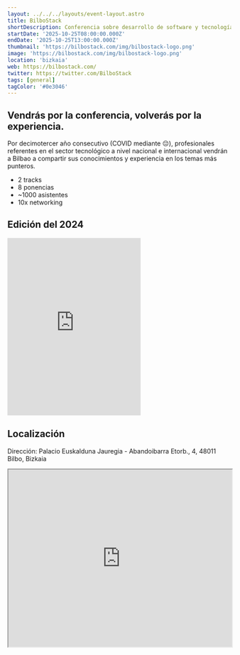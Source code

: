 ```yaml
---
layout: ../../../layouts/event-layout.astro
title: BilboStack
shortDescription: Conferencia sobre desarrollo de software y tecnología en general, en el centro del planeta, en Bilbao
startDate: '2025-10-25T08:00:00.000Z'
endDate: '2025-10-25T13:00:00.000Z'
thumbnail: 'https://bilbostack.com/img/bilbostack-logo.png'
image: 'https://bilbostack.com/img/bilbostack-logo.png'
location: 'bizkaia'
web: https://bilbostack.com/
twitter: https://twitter.com/BilboStack
tags: [general]
tagColor: '#0e3046'
---
```


## Vendrás por la conferencia, volverás por la experiencia.

Por decimotercer año consecutivo (COVID mediante 😔), profesionales referentes en el sector tecnológico a nivel nacional e internacional vendrán a Bilbao a compartir sus conocimientos y experiencia en los temas más punteros.

- 2 tracks
- 8 ponencias
- ~1000 asistentes
- 10x networking

## Edición del 2024

<iframe
  className="mt-4 w-full"
  height="400"
  src="https://www.youtube.com/embed/YvbhfPTLMoA"
  title=""
  frameborder="0"
  allow="accelerometer; autoplay; clipboard-write; encrypted-media; gyroscope; picture-in-picture"
  allowfullscreen
></iframe>

## Localización

Dirección: Palacio Euskalduna Jauregia - Abandoibarra Etorb., 4, 48011 Bilbo, Bizkaia

<iframe
  style="width: 100%; height: 400px;"
  height="400"
  allowfullscreen=""
  loading="lazy"
  referrerpolicy="no-referrer-when-downgrade"
  src="https://www.google.com/maps/embed?pb=!1m18!1m12!1m3!1d1452.6278405434248!2d-2.9455992430137643!3d43.267019045848556!2m3!1f0!2f0!3f0!3m2!1i1024!2i768!4f13.1!3m3!1m2!1s0xd4e502463ab4003%3A0xdd291c55d656c0a1!2sPalacio%20Euskalduna%20Bilbao!5e0!3m2!1ses!2ses!4v1727424505961!5m2!1ses!2ses"
  aria-label="Palacio Euskalduna Jauregia - Abandoibarra Etorb., 4, 48011 Bilbo, Bizkaia"
></iframe>
